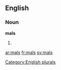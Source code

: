 
==English==

===Noun===
'''mals'''

# {{plural of|[[mal]]}}

[[Category:English plurals]]

[[ar:mals]]
[[fr:mals]]
[[sv:mals]]